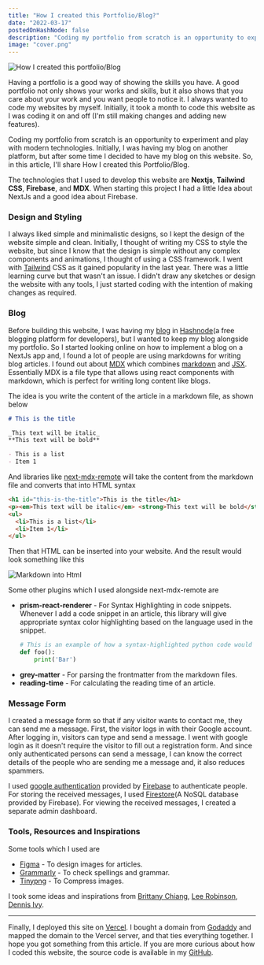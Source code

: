 ```yaml
---
title: "How I created this Portfolio/Blog?"
date: "2022-03-17"
postedOnHashNode: false
description: "Coding my portfolio from scratch is an opportunity to experiment and play with modern technologies."
image: "cover.png"
---
```


<Image
  src="/images/how-i-created-this-portfolio-blog/cover.png"
  width={1400}
  height={750}
  alt="How I created this portfolio/Blog"
/>

Having a portfolio is a good way of showing the skills you have. A good portfolio not only shows your works and skills, but it also shows that you care about your work and you want people to notice it. I always wanted to code my websites by myself. Initially, it took a month to code this website as I was coding it on and off (I'm still making changes and adding new features).

Coding my portfolio from scratch is an opportunity to experiment and play with modern technologies. Initially, I was having my blog on another platform, but after some time I decided to have my blog on this website. So, in this article, I'll share How I created this Portfolio/Blog.

The technologies that I used to develop this website are **Nextjs**, **Tailwind CSS**, **Firebase**, and **MDX**. When starting this project I had a little Idea about NextJs and a good idea about Firebase.

### Design and Styling

I always liked simple and minimalistic designs, so I kept the design of the website simple and clean. Initially, I thought of writing my CSS to style the website, but since I know that the design is simple without any complex components and animations, I thought of using a CSS framework. I went with [Tailwind](https://tailwindcss.com/) CSS as it gained popularity in the last year. There was a little learning curve but that wasn't an issue. I didn't draw any sketches or design the website with any tools, I just started coding with the intention of making changes as required.

### Blog

Before building this website, I was having my [blog](https://blog.manibarathi.xyz/) in [Hashnode](https://hashnode.com/)(a free blogging platform for developers), but I wanted to keep my blog alongside my portfolio. So I started looking online on how to implement a blog on a NextJs app and, I found a lot of people are using markdowns for writing blog articles. I found out about [MDX](https://mdxjs.com/) which combines [markdown](https://mdxjs.com/docs/what-is-mdx/#markdown) and [JSX](https://mdxjs.com/docs/what-is-mdx/#jsx). Essentially MDX is a file type that allows using react components with markdown, which is perfect for writing long content like blogs.

The idea is you write the content of the article in a markdown file, as shown below

```markdown
# This is the title

_This text will be italic_
**This text will be bold**

- This is a list
- Item 1
```

And libraries like [next-mdx-remote](https://github.com/hashicorp/next-mdx-remote) will take the content from the markdown file and converts that into HTML syntax

```html
<h1 id="this-is-the-title">This is the title</h1>
<p><em>This text will be italic</em> <strong>This text will be bold</strong></p>
<ul>
  <li>This is a list</li>
  <li>Item 1</li>
</ul>
```

Then that HTML can be inserted into your website. And the result would look something like this

<Image
  src="/images/how-i-created-this-portfolio-blog/markdown-example.png"
  width={738}
  height={408}
  alt="Markdown into Html"
/>

Some other plugins which I used alongside next-mdx-remote are

- **prism-react-renderer** - For Syntax Highlighting in code snippets. Whenever I add a code snippet in an article, this library will give appropriate syntax color highlighting based on the language used in the snippet.
  ```python
  # This is an example of how a syntax-highlighted python code would look like
  def foo():
      print('Bar')
  ```
- **grey-matter** - For parsing the frontmatter from the markdown files.
- **reading-time** - For calculating the reading time of an article.

### Message Form

I created a message form so that if any visitor wants to contact me, they can send me a message. First, the visitor logs in with their Google account. After logging in, visitors can type and send a message. I went with google login as it doesn't require the visitor to fill out a registration form. And since only authenticated persons can send a message, I can know the correct details of the people who are sending me a message and, it also reduces spammers.

I used [google authentication](https://firebase.google.com/docs/auth/web/google-signin) provided by [Firebase](https://firebase.google.com/) to authenticate people. For storing the received messages, I used [Firestore](https://firebase.google.com/docs/firestore)(A NoSQL database provided by Firebase). For viewing the received messages, I created a separate admin dashboard.

### Tools, Resources and Inspirations

Some tools which I used are

- [Figma](https://www.figma.com/) - To design images for articles.
- [Grammarly](https://www.grammarly.com/) - To check spellings and grammar.
- [Tinypng](https://tinypng.com/) - To Compress images.

I took some ideas and inspirations from [Brittany Chiang](https://brittanychiang.com/), [Lee Robinson](https://leerob.io/), [Dennis Ivy](https://www.dennisivy.com/).

---

Finally, I deployed this site on [Vercel](https://vercel.com/). I bought a domain from [Godaddy](https://in.godaddy.com/) and mapped the domain to the Vercel server, and that ties everything together. I hope you got something from this article. If you are more curious about how I coded this website, the source code is available in my [GitHub](https://github.com/mani-barathi/manibarathi.xyz).
